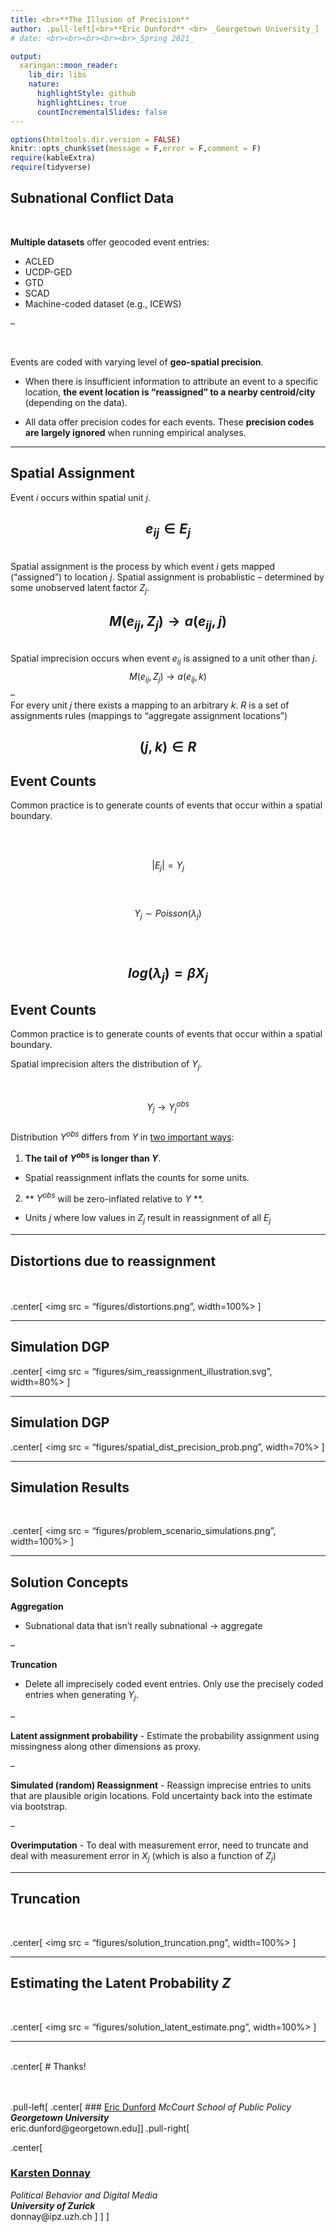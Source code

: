 ```yaml
---
title: <br>**The Illusion of Precision**
author: .pull-left[<br>**Eric Dunford** <br> _Georgetown University_] .pull-right[<br>**Karsten Donnay** <br> _University of Zurich_]
# date: <br><br><br><br><br>_Spring 2021_

output:
  xaringan::moon_reader:
    lib_dir: libs
    nature:
      highlightStyle: github
      highlightLines: true
      countIncrementalSlides: false
---
```


```r
options(htmltools.dir.version = FALSE)
knitr::opts_chunk$set(message = F,error = F,comment = F)
require(kableExtra)
require(tidyverse)
```


## Subnational Conflict Data

<br>

**Multiple datasets** offer geocoded event entries:

- ACLED 
- UCDP-GED
- GTD
- SCAD
- Machine-coded dataset (e.g., ICEWS)

--

<br>

Events are coded with varying level of **geo-spatial precision**. 

- When there is insufficient information to attribute an event to a specific location, **the event location is "reassigned" to a nearby centroid/city** (depending on the data).

- All data offer precision codes for each events. These **precision codes are largely ignored** when running empirical analyses.




---

## Spatial Assignment

Event $i$ occurs within spatial unit $j$.

$$e_{ij} \in E_{j}$$
--
<br>
Spatial assignment is the process by which event $i$ gets mapped ("assigned") to location $j$. Spatial assignment is probablistic -- determined by some unobserved latent factor $Z_j$.

$$M(e_{ij},Z_j) \rightarrow a(e_{ij},j)$$
--
<br>
Spatial imprecision occurs when event $e_{ij}$ is assigned to a unit other than $j$. 
$$M(e_{ij},Z_j) \rightarrow a(e_{ij},k)$$
--
<br>
For every unit $j$ there exists a mapping to an arbitrary $k$. $R$ is a set of assignments rules (mappings to "aggregate assignment locations")

$$(j,k) \in R$$
---

## Event Counts

Common practice is to generate counts of events that occur within a spatial boundary.

<br><br>

$$ |E_j| = Y_j$$
<br><br>

$$ Y_j \sim Poisson(\lambda_j) $$
<br><br>

$$ log(\lambda_j) = \beta X_j$$
---

## Event Counts

Common practice is to generate counts of events that occur within a spatial boundary. 

Spatial imprecision alters the distribution of $Y_j$.

<br>

$$ Y_j \rightarrow Y_j^{obs}$$
<br>
Distribution $Y^{obs}$ differs from $Y$ in <u>two important ways</u>:


1. **The tail of $Y^{obs}$ is longer than $Y$**.
  - Spatial reassignment inflats the counts for some units. 
  
2. ** $Y^{obs}$ will be zero-inflated relative to $Y$ **.
  - Units $j$ where low values in $Z_j$ result in reassignment of all $E_j$

---

## Distortions due to reassignment 

<br><br>
.center[ <img src = "figures/distortions.png", width=100%> ]

---

## Simulation DGP

.center[ <img src = "figures/sim_reassignment_illustration.svg", width=80%> ]

---

## Simulation DGP

.center[ <img src = "figures/spatial_dist_precision_prob.png", width=70%> ]

---

## Simulation Results

<br>

.center[ <img src = "figures/problem_scenario_simulations.png", width=100%> ]

---

## Solution Concepts

**Aggregation**

- Subnational data that isn't really subnational $\rightarrow$ aggregate

--


**Truncation**

- Delete all imprecisely coded event entries. Only use the precisely coded entries when generating $Y_j$.  
<!-- - Deals with distortion in the tails, but doesn't deal with inflation in zeros. Doesn't eliminate confounding between $X_j$ & $Z_j$ -->

--

**Latent assignment probability**
- Estimate the probability assignment using missingness along other dimensions as proxy. 

--

**Simulated (random) Reassignment**
- Reassign imprecise entries to units that are plausible origin locations. Fold uncertainty back into the estimate via bootstrap. 

--

**Overimputation**
- To deal with measurement error, need to truncate and deal with measurement error in $X_j$ (which is also a function of $Z_j$)

---

## Truncation

<br>

.center[ <img src = "figures/solution_truncation.png", width=100%> ]

---

## Estimating the Latent Probability $Z$

<br>

.center[ <img src = "figures/solution_latent_estimate.png", width=100%> ]

---

<br>
.center[
# Thanks!

<br><br>
.pull-left[
.center[
### [Eric Dunford](ericdunford.com)
_McCourt School of Public Policy_<br>
**_Georgetown University_**<br>
eric.dunford@georgetown.edu
]
]
.pull-right[

.center[

### [Karsten Donnay](https://www.karstendonnay.net/)
_Political Behavior and Digital Media_<br>
**_University of Zurick_**<br>
donnay@ipz.uzh.ch
]
]
]




